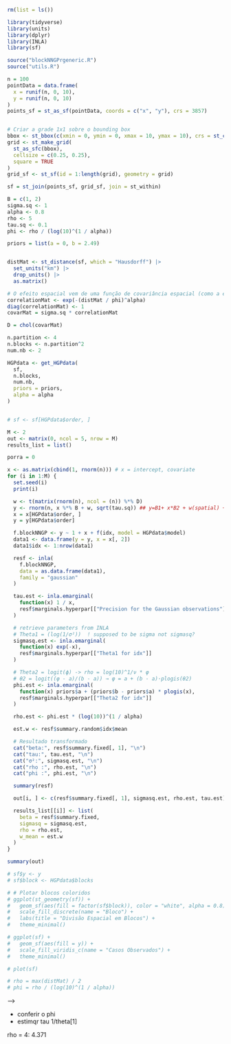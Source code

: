 ```r
rm(list = ls())

library(tidyverse)
library(units)
library(dplyr)
library(INLA)
library(sf)

source("blockNNGPrgeneric.R")
source("utils.R")
```

```r
n = 100
pointData = data.frame(
  x = runif(n, 0, 10),
  y = runif(n, 0, 10)
)
points_sf = st_as_sf(pointData, coords = c("x", "y"), crs = 3857)


# Criar a grade 1x1 sobre o bounding box
bbox <- st_bbox(c(xmin = 0, ymin = 0, xmax = 10, ymax = 10), crs = st_crs(3857))
grid <- st_make_grid(
  st_as_sfc(bbox),
  cellsize = c(0.25, 0.25),
  square = TRUE
)
grid_sf <- st_sf(id = 1:length(grid), geometry = grid)

sf = st_join(points_sf, grid_sf, join = st_within)
```

```r
B = c(1, 2)
sigma.sq <- 1
alpha <- 0.8
rho <- 5
tau.sq <- 0.1
phi <- rho / (log(10)^(1 / alpha))

priors = list(a = 0, b = 2.49)


distMat <- st_distance(sf, which = "Hausdorff") |>
  set_units("km") |>
  drop_units() |>
  as.matrix()

# O efeito espacial vem de uma função de covariância espacial (como a exponencial ou Matérn), que define o "nível de semelhança" entre pontos próximos.
correlationMat <- exp(-(distMat / phi)^alpha)
diag(correlationMat) <- 1
covarMat = sigma.sq * correlationMat

D = chol(covarMat)
```


```r
n.partition <- 4
n.blocks <- n.partition^2
num.nb <- 2

HGPdata <- get_HGPdata(
  sf,
  n.blocks,
  num.nb,
  priors = priors,
  alpha = alpha
)


# sf <- sf[HGPdata$order, ]
```


```r
M <- 2
out <- matrix(0, ncol = 5, nrow = M)
results_list = list()

porra = 0

x <- as.matrix(cbind(1, rnorm(n))) # x = intercept, covariate
for (i in 1:M) {
  set.seed(i)
  print(i)

  w <- t(matrix(rnorm(n), ncol = (n)) %*% D)
  y <- rnorm(n, x %*% B + w, sqrt(tau.sq)) ## y=B1+ x*B2 + w(spatial) + nugget
  x = x[HGPdata$order, ]
  y = y[HGPdata$order]

  f.blockNNGP <- y ~ 1 + x + f(idx, model = HGPdata$model)
  data1 <- data.frame(y = y, x = x[, 2])
  data1$idx <- 1:nrow(data1)

  resf <- inla(
    f.blockNNGP,
    data = as.data.frame(data1),
    family = "gaussian"
  )

  tau.est <- inla.emarginal(
    function(x) 1 / x,
    resf$marginals.hyperpar[["Precision for the Gaussian observations"]]
  )

  # retrieve parameters from INLA
  # Theta1 = (log(1/σ²))  ! supposed to be sigma not sigmasq?
  sigmasq.est <- inla.emarginal(
    function(x) exp(-x),
    resf$marginals.hyperpar[["Theta1 for idx"]]
  )

  # Theta2 = logit(ϕ) -> rho = log(10)^1/ν * φ
  # θ2 = logit((φ - a)/(b - a)) → φ = a + (b - a)·plogis(θ2)
  phi.est <- inla.emarginal(
    function(x) priors$a + (priors$b - priors$a) * plogis(x),
    resf$marginals.hyperpar[["Theta2 for idx"]]
  )

  rho.est <- phi.est * (log(10))^(1 / alpha)

  est.w <- resf$summary.random$idx$mean

  # Resultado transformado
  cat("beta:", resf$summary.fixed[, 1], "\n")
  cat("tau:", tau.est, "\n")
  cat("σ²:", sigmasq.est, "\n")
  cat("rho :", rho.est, "\n")
  cat("phi :", phi.est, "\n")

  summary(resf)

  out[i, ] <- c(resf$summary.fixed[, 1], sigmasq.est, rho.est, tau.est)

  results_list[[i]] <- list(
    beta = resf$summary.fixed,
    sigmasq = sigmasq.est,
    rho = rho.est,
    w_mean = est.w
  )
}

summary(out)
```


```r
# sf$y <- y
# sf$block <- HGPdata$blocks

# # Plotar blocos coloridos
# ggplot(st_geometry(sf)) +
#   geom_sf(aes(fill = factor(sf$block)), color = "white", alpha = 0.8) +
#   scale_fill_discrete(name = "Bloco") +
#   labs(title = "Divisão Espacial em Blocos") +
#   theme_minimal()

# ggplot(sf) +
#   geom_sf(aes(fill = y)) +
#   scale_fill_viridis_c(name = "Casos Observados") +
#   theme_minimal()

# plot(sf)
```

```r
# rho = max(distMat) / 2
# phi = rho / (log(10)^(1 / alpha))
```

 -->


- conferir o phi
- estimqr tau 1/theta[1]




rho = 4: 4.371 